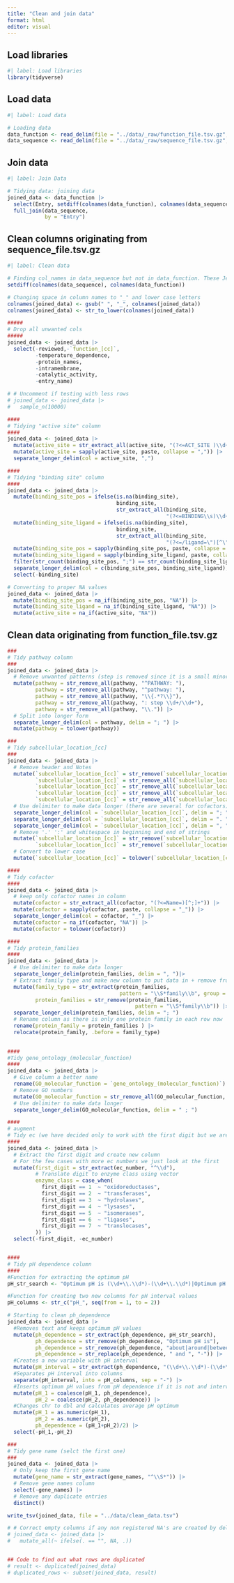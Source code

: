 ```yaml
---
title: "Clean and join data"
format: html
editor: visual
---
```


## Load libraries

```r
#| label: Load libraries
library(tidyverse)
```

## Load data

```r
#| label: Load data

# Loading data
data_function <- read_delim(file = "../data/_raw/function_file.tsv.gz", delim = "\t")
data_sequence <- read_delim(file = "../data/_raw/sequence_file.tsv.gz", delim = "\t")
```

## Join data

```r
#| label: Join Data

# Tidying data: joining data
joined_data <- data_function |>
  select(Entry, setdiff(colnames(data_function), colnames(data_sequence))) |>
  full_join(data_sequence,
            by = "Entry")


```

## Clean columns originating from sequence_file.tsv.gz

```r
#| label: Clean data

# Finding col_names in data_sequence but not in data_function. These Jeppe are responsible for cleaning
setdiff(colnames(data_sequence), colnames(data_function))

# Changing space in column names to "_" and lower case letters
colnames(joined_data) <- gsub(" ", "_", colnames(joined_data))
colnames(joined_data) <- str_to_lower(colnames(joined_data))

#####
# Drop all unwanted cols
#####
joined_data <- joined_data |>
  select(-reviewed,-`function_[cc]`,
         -temperature_dependence,
         -protein_names,
         -intramembrane,
         -catalytic_activity,
         -entry_name)

# # Uncomment if testing with less rows
# joined_data <- joined_data |>
#   sample_n(10000)

####
# Tidying "active site" column
####
joined_data <- joined_data |>
  mutate(active_site = str_extract_all(active_site, "(?<=ACT_SITE )\\d+")) |>
  mutate(active_site = sapply(active_site, paste, collapse = ",")) |>
  separate_longer_delim(col = active_site, ",")

####
# Tidying "binding site" column
####
joined_data <- joined_data |>
  mutate(binding_site_pos = ifelse(is.na(binding_site),
                                   binding_site,
                                   str_extract_all(binding_site,
                                                   "(?<=BINDING\\s)\\d+(\\.\\.\\d+)?"))) |>
  mutate(binding_site_ligand = ifelse(is.na(binding_site),
                                   binding_site,
                                   str_extract_all(binding_site,
                                                   "(?<=/ligand=\")[^\"]+(?=\")"))) |> 
  mutate(binding_site_pos = sapply(binding_site_pos, paste, collapse = ";")) |>
  mutate(binding_site_ligand = sapply(binding_site_ligand, paste, collapse = ";")) |>
  filter(str_count(binding_site_pos, ";") == str_count(binding_site_ligand, ";")) |>
  separate_longer_delim(col = c(binding_site_pos, binding_site_ligand), ";") |> 
  select(-binding_site)

# Converting to proper NA values
joined_data <- joined_data |> 
  mutate(binding_site_pos = na_if(binding_site_pos, "NA")) |> 
  mutate(binding_site_ligand = na_if(binding_site_ligand, "NA")) |> 
  mutate(active_site = na_if(active_site, "NA"))
```

## Clean data originating from function_file.tsv.gz

```r

###
# Tidy pathway column
###
joined_data <- joined_data |>
  # Remove unwanted patterns (step is removed since it is a small minority that has this noted)
  mutate(pathway = str_remove_all(pathway, "^PATHWAY: "),
         pathway = str_remove_all(pathway, "^pathway: "),
         pathway = str_remove_all(pathway, "\\{.*?\\}"),
         pathway = str_remove_all(pathway, ": step \\d+/\\d+"),
         pathway = str_remove_all(pathway, "\\.")) |>
  # Split into longer form
  separate_longer_delim(col = pathway, delim = "; ") |> 
  mutate(pathway = tolower(pathway))

###
# Tidy subcellular_location_[cc]
###
joined_data <- joined_data |>
  # Remove header and Notes
  mutate(`subcellular_location_[cc]` = str_remove(`subcellular_location_[cc]`, "Note=.*"),
         `subcellular_location_[cc]` = str_remove_all(`subcellular_location_[cc]`, "SUBCELLULAR LOCATION: "),
         `subcellular_location_[cc]` = str_remove_all(`subcellular_location_[cc]`, "\\{.*?\\}"),
         `subcellular_location_[cc]` = str_remove_all(`subcellular_location_[cc]`, "\\[.*?\\]"),
         `subcellular_location_[cc]` = str_remove_all(`subcellular_location_[cc]`, "\\.\\s*$")) |>
  # Use delimiter to make data longer (there are several for cofactors)
  separate_longer_delim(col = `subcellular_location_[cc]`, delim = "; ") |>
  separate_longer_delim(col = `subcellular_location_[cc]`, delim = ". ") |>
  separate_longer_delim(col = `subcellular_location_[cc]`, delim = ", ") |>
  # Remove '.' ':' and whitespace in beginning and end of strings
  mutate(`subcellular_location_[cc]` = str_remove(`subcellular_location_[cc]`, "^[. ]+|[. ]+$"),
         `subcellular_location_[cc]` = str_remove(`subcellular_location_[cc]`, "\\: ")) |> 
  # Convert to lower case
  mutate(`subcellular_location_[cc]` = tolower(`subcellular_location_[cc]`))

####
# Tidy cofactor
####
joined_data <- joined_data |>
  # keep only cofactor names in column
  mutate(cofactor = str_extract_all(cofactor, "(?<=Name=)[^;]+")) |> 
  mutate(cofactor = sapply(cofactor, paste, collapse = "_")) |> 
  separate_longer_delim(col = cofactor, "_") |> 
  mutate(cofactor = na_if(cofactor, "NA")) |> 
  mutate(cofactor = tolower(cofactor))

####
# Tidy protein_families 
####
joined_data <- joined_data |>
  # Use delimiter to make data longer
  separate_longer_delim(protein_families, delim = ", ")|>
  # Extract family type and make new column to put data in + remove from colum
  mutate(family_type = str_extract(protein_families, 
                                    pattern = "\\S*family\\b", group = NULL),
         protein_families = str_remove(protein_families, 
                                         pattern = "\\S*family\\b")) |>
  separate_longer_delim(protein_families, delim = "; ")
  # Rename column as there is only one protein family in each row now
  rename(protein_family = protein_families ) |> 
  relocate(protein_family, .before = family_type)
  

####
#Tidy gene_ontology_(molecular_function)
####
joined_data <- joined_data |>
  # Give column a better name
  rename(GO_molecular_function = `gene_ontology_(molecular_function)`) |> 
  # Remove GO numbers
  mutate(GO_molecular_function = str_remove_all(GO_molecular_function, "\\[.*?\\]")) |> 
  # Use delimiter to make data longer
  separate_longer_delim(GO_molecular_function, delim = " ; ")

####
# augment 
# Tidy ec (we have decided only to work with the first digit but we are aware that the others have information aswell)
####
joined_data <- joined_data |>
  # Extract the first digit and create new column
  # For the few cases with more ec numbers we just look at the first
  mutate(first_digit = str_extract(ec_number, "^\\d"),
         # Translate digit to enzyme class using vector
         enzyme_class = case_when(
           first_digit == 1  ~ "oxidoreductases",
           first_digit == 2  ~ "transferases",
           first_digit == 3  ~ "hydrolases",
           first_digit == 4  ~ "lysases",
           first_digit == 5  ~ "isomerases",
           first_digit == 6  ~ "ligases",
           first_digit == 7  ~ "translocases",
         )) |> 
  select(-first_digit, -ec_number)


####
# Tidy pH dependence column 
####
#Function for extracting the optimum pH 
pH_str_search <- "Optimum pH is (\\d+\\.\\d*)-(\\d+\\.\\d*)|Optimum pH is (\\d+\\.\\d*)|Optimum pH is around (\\d+\\.\\d*)|Optimum pH is about (\\d+\\.\\d*)|Optimum pH is (\\d+\\.\\d*) to (\\d+\\.\\d*)|Optimum pH is between (\\d+\\.\\d*) and (\\d+\\.\\d*)"

#Function for creating two new columns for pH interval values
pH_columns <- str_c("pH_", seq(from = 1, to = 2))

# Starting to clean ph_dependence
joined_data <- joined_data |>
  #Removes text and keeps optimum pH values
  mutate(ph_dependence = str_extract(ph_dependence, pH_str_search),
         ph_dependence = str_remove(ph_dependence, "Optimum pH is"),
         ph_dependence = str_remove(ph_dependence, "about|around|between"),
         ph_dependence = str_replace(ph_dependence, " and ", "-")) |>
  #Creates a new variable with pH interval
  mutate(pH_interval = str_extract(ph_dependence, "(\\d+\\.\\d*)-(\\d+\\.\\d*)")) |>
  #Separates pH interval into columns
  separate(pH_interval, into = pH_columns, sep = "-") |>
  #Inserts optimum pH values from pH dependence if it is not and interval
  mutate(pH_1 = coalesce(pH_1, ph_dependence),
         pH_2 = coalesce(pH_2, ph_dependence)) |>
  #Changes chr to dbl and calculates average pH optimum
  mutate(pH_1 = as.numeric(pH_1),
         pH_2 = as.numeric(pH_2),
         ph_dependence = (pH_1+pH_2)/2) |>
  select(-pH_1,-pH_2)

###
# Tidy gene name (selct the first one)
###
joined_data <- joined_data |>
  # Only keep the first gene name
  mutate(gene_name = str_extract(gene_names, "^\\S*")) |>
  # Remove gene names column
  select(-gene_names) |> 
  # Remove any duplicate entries
  distinct()

write_tsv(joined_data, file = "../data/clean_data.tsv")

# # Correct empty columns if any non registered NA's are created by deleting text elements
# joined_data <- joined_data |>
#   mutate_all(~ ifelse(. == "", NA, .))


## Code to find out what rows are duplicated
# result <- duplicated(joined_data)
# duplicated_rows <- subset(joined_data, result)



```
